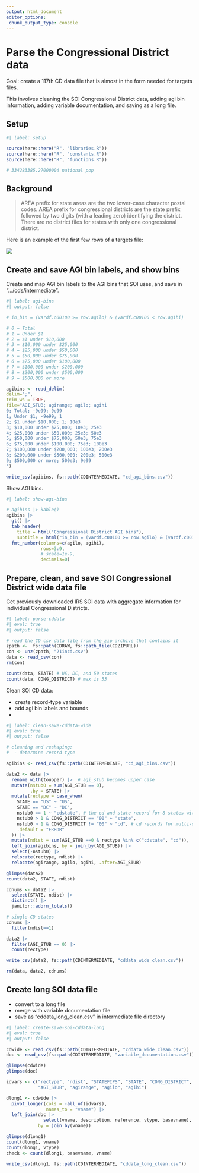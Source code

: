 ```yaml
---
output: html_document
editor_options: 
 chunk_output_type: console
---
```


# Parse the Congressional District data

Goal: create a 117th CD data file that is almost in the form needed for targets files. 

This involves cleaning the SOI Congressional District data, adding agi bin information, adding variable documentation, and saving as a long file.

## Setup

```r
#| label: setup

source(here::here("R", "libraries.R"))
source(here::here("R", "constants.R"))
source(here::here("R", "functions.R"))

# 334283385.27000004 national pop

```

## Background

> AREA prefix for state areas are the two lower-case character postal codes. AREA prefix for congressional districts are the state prefix followed by two digits (with a leading zero) identifying the district. There are no district files for states with only one congressional district.

Here is an example of the first few rows of a targets file:

![](images/Image 2024-10-20 at 5.23.32 PM.jpeg)

## Create and save AGI bin labels, and show bins

Create and map AGI bin labels to the AGI bins that SOI uses, and save in ".../cds/intermediate".

```r
#| label: agi-bins
#| output: false

# in_bin = (vardf.c00100 >= row.agilo) & (vardf.c00100 < row.agihi)

# 0 = Total
# 1 = Under $1
# 2 = $1 under $10,000
# 3 = $10,000 under $25,000
# 4 = $25,000 under $50,000
# 5 = $50,000 under $75,000
# 6 = $75,000 under $100,000
# 7 = $100,000 under $200,000
# 8 = $200,000 under $500,000
# 9 = $500,000 or more

agibins <- read_delim(
delim=";",
trim_ws = TRUE,
file="AGI_STUB; agirange; agilo; agihi
0; Total; -9e99; 9e99
1; Under $1; -9e99; 1
2; $1 under $10,000; 1; 10e3
3; $10,000 under $25,000; 10e3; 25e3
4; $25,000 under $50,000; 25e3; 50e3
5; $50,000 under $75,000; 50e3; 75e3
6; $75,000 under $100,000; 75e3; 100e3
7; $100,000 under $200,000; 100e3; 200e3
8; $200,000 under $500,000; 200e3; 500e3
9; $500,000 or more; 500e3; 9e99
")

write_csv(agibins, fs::path(CDINTERMEDIATE, "cd_agi_bins.csv"))

```

Show AGI bins.

```r
#| label: show-agi-bins

# agibins |> kable()
agibins |> 
  gt() |> 
  tab_header(
    title = html("Congressional District AGI bins"),
    subtitle = html("in_bin = (vardf.c00100 >= row.agilo) & (vardf.c00100 < row.agihi)")) |>
  fmt_number(columns=c(agilo, agihi),
             rows=3:9,
             # scale=1e-9,
             decimals=0)

```


## Prepare, clean, and save SOI Congressional District wide data file

Get previously downloaded IRS SOI data with aggregate information for individual Congressional Districts.

```r
#| label: parse-cddata
#| eval: true
#| output: false

# read the CD csv data file from the zip archive that contains it
zpath <-  fs::path(CDRAW, fs::path_file(CDZIPURL))
con <- unz(zpath, "21incd.csv")
data <- read_csv(con)
rm(con)

count(data, STATE) # US, DC, and 50 states
count(data, CONG_DISTRICT) # max is 53

```

Clean SOI CD data:

-   create record-type variable
-   add agi bin labels and bounds
- 

```r
#| label: clean-save-cddata-wide
#| eval: true
#| output: false

# cleaning and reshaping:
#  - determine record type

agibins <- read_csv(fs::path(CDINTERMEDIATE, "cd_agi_bins.csv"))

data2 <- data |> 
  rename_with(toupper) |>  # agi_stub becomes upper case
  mutate(nstub0 = sum(AGI_STUB == 0),
         .by = STATE) |> 
  mutate(rectype = case_when(
    STATE == "US" ~ "US",
    STATE == "DC" ~ "DC",
    nstub0 == 1 ~ "cdstate", # the cd and state record for 8 states with only 1 cd
    nstub0 > 1 & CONG_DISTRICT == "00" ~ "state",
    nstub0 > 1 & CONG_DISTRICT != "00" ~ "cd", # cd records for multi-cd states
    .default = "ERROR"
  )) |> 
  mutate(ndist = sum(AGI_STUB ==0 & rectype %in% c("cdstate", "cd")), .by=STATE) |> 
  left_join(agibins, by = join_by(AGI_STUB)) |> 
  select(-nstub0) |> 
  relocate(rectype, ndist) |> 
  relocate(agirange, agilo, agihi, .after=AGI_STUB)

glimpse(data2)
count(data2, STATE, ndist)

cdnums <- data2 |> 
  select(STATE, ndist) |> 
  distinct() |> 
  janitor::adorn_totals()

# single-CD states
cdnums |> 
  filter(ndist==1)

data2 |> 
  filter(AGI_STUB == 0) |> 
  count(rectype)

write_csv(data2, fs::path(CDINTERMEDIATE, "cddata_wide_clean.csv"))

rm(data, data2, cdnums)

```

## Create long SOI data file

-   convert to a long file
-   merge with variable documentation file
-   save as "cddata_long_clean.csv" in intermediate file directory

```r
#| label: create-save-soi-cddata-long
#| eval: true
#| output: false

cdwide <- read_csv(fs::path(CDINTERMEDIATE, "cddata_wide_clean.csv"))
doc <- read_csv(fs::path(CDINTERMEDIATE, "variable_documentation.csv"))

glimpse(cdwide)
glimpse(doc)

idvars <- c("rectype", "ndist", "STATEFIPS", "STATE", "CONG_DISTRICT", 
            "AGI_STUB", "agirange", "agilo", "agihi")

dlong1 <- cdwide |> 
  pivot_longer(cols = -all_of(idvars),
               names_to = "vname") |> 
  left_join(doc |> 
              select(vname, description, reference, vtype, basevname),
            by = join_by(vname))

glimpse(dlong1)
count(dlong1, vname)
count(dlong1, vtype)
check <- count(dlong1, basevname, vname)

write_csv(dlong1, fs::path(CDINTERMEDIATE, "cddata_long_clean.csv"))

```
